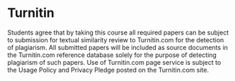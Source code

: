# Turnitin

Students agree that by taking this course all required papers can be subject to submission for textual similarity review to Turnitin.com for the detection of plagiarism.  All submitted papers will be included as source documents in the Turnitin.com reference database solely for the purpose of detecting plagiarism of such papers.  Use of Turnitin.com page service is subject to the Usage Policy and Privacy Pledge posted on the Turnitin.com site. 